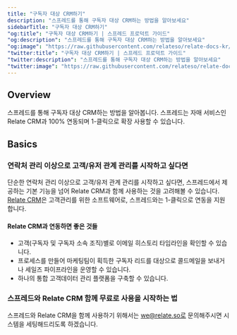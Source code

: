 ```yaml
---
title: "구독자 대상 CRM하기"
description: "스프레드를 통해 구독자 대상 CRM하는 방법을 알아보세요"
sidebarTitle: "구독자 대상 CRM하기"
"og:title": "구독자 대상 CRM하기 | 스프레드 프로덕트 가이드"
"og:description": "스프레드를 통해 구독자 대상 CRM하는 방법을 알아보세요"
"og:image": "https://raw.githubusercontent.com/relateso/relate-docs-kr/main/docs/images/relate-main.png"
"twitter:title": "구독자 대상 CRM하기 | 스프레드 프로덕트 가이드"
"twitter:description": "스프레드를 통해 구독자 대상 CRM하는 방법을 알아보세요"
"twitter:image": "https://raw.githubusercontent.com/relateso/relate-docs-kr/main/docs/images/relate-main.png"
---
```


## Overview

스프레드를 통해 구독자 대상 CRM하는 방법을 알아봅니다. 스프레드는 자매 서비스인 Relate CRM과 100% 연동되며 1-클릭으로 확장 사용할 수 있습니다.

## Basics

### 연락처 관리 이상으로 고객/유저 관계 관리를 시작하고 싶다면

단순한 연락처 관리 이상으로 고객/유저 관계 관리를 시작하고 싶다면, 스프레드에서 제공하는 기본 기능을 넘어 Relate CRM과 함께 사용하는 것을 고려해볼 수 있습니다. [Relate CRM](https://www.relate.kr/)은 고객관리를 위한 소프트웨어로, 스프레드와는 1-클릭으로 연동을 지원합니다.

#### Relate CRM과 연동하면 좋은 것들

- 고객(구독자 및 구독자 소속 조직)별로 이메일 히스토리 타임라인을 확인할 수 있습니다.
- 프로세스를 만들어 마케팅팀이 획득한 구독자 리드를 대상으로 콜드메일을 보내거나 세일즈 파이프라인을 운영할 수 있습니다.
- 하나의 통합 고객데이터 관리 플랫폼을 구축할 수 있습니다.

### 스프레드와 Relate CRM 함께 무료로 사용을 시작하는 법

스프레드와 Relate CRM을 함께 사용하기 위해서는 we@relate.so로 문의해주시면 시스템을 세팅해드리도록 하겠습니다.